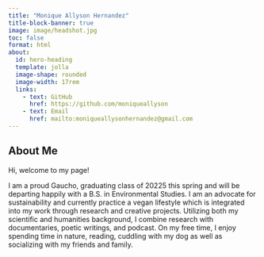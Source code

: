 ```yaml
---
title: "Monique Allyson Hernandez"
title-block-banner: true
image: image/headshot.jpg
toc: false
format: html
about:
  id: hero-heading
  template: jolla
  image-shape: rounded
  image-width: 17rem
  links:
    - text: GitHub
      href: https://github.com/moniqueallyson
    - text: Email
      href: mailto:moniqueallysonhernandez@gmail.com
---
```

## About Me

Hi, welcome to my page!

I am a proud Gaucho, graduating class of 20225 this spring and will be departing happily with a B.S. in Environmental Studies. I am an advocate for sustainability and currently practice a vegan lifestyle which is integrated into my work through research and creative projects. Utilizing both my scientific and humanities background, I combine research with documentaries, poetic writings, and podcast. On my free time, I enjoy spending time in nature, reading, cuddling with my dog as well as socializing with my friends and family.

